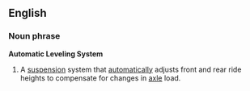 ==English==
===Noun phrase===
'''Automatic Leveling System'''
# A [[suspension]] system that [[automatically]] adjusts front and rear ride heights to compensate for changes in [[axle]] load.